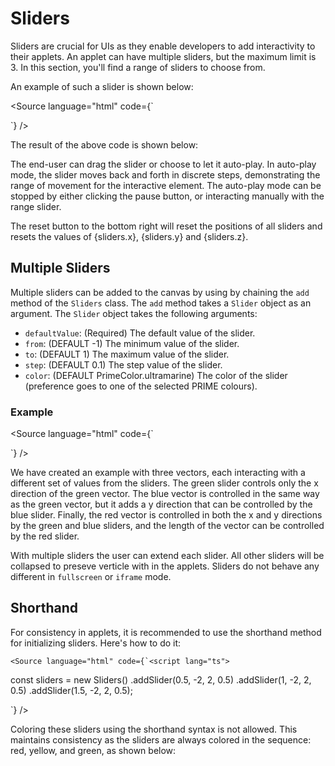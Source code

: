 

<Meta of={SlidersStory} />

# Sliders

Sliders are crucial for UIs as they enable developers to add interactivity 
to their applets. An applet can have multiple sliders, but the maximum 
limit is 3. In this section, you'll find a range of sliders to choose from.

An example of such a slider is shown below:

<Source language="html" code={`<script lang="ts">
  
  const sliders = new Sliders().add(new Slider(0.5, -2, 2, 0.5, PrimeColor.green));
</script>

<canvas bind:sliders>
  <!-- Your content here -->
  <!-- slider values can be accessed in the canvas by providing the {sliders.x}, {sliders.y} and {sliders.z} variables -->
</canvas>`} />

The result of the above code is shown below:

<Canvas of={SlidersStory.OneSlider} />

The end-user can drag the slider or choose to let it auto-play. In auto-play mode, 
the slider moves back and forth in discrete steps, demonstrating the range of movement 
for the interactive element. The auto-play mode can be stopped by either clicking the
pause button, or interacting manually with the range slider.

The reset button to the bottom right will reset the positions of all sliders 
and resets the values of \{sliders.x\}, \{sliders.y\} and \{sliders.z\}.

## Multiple Sliders

Multiple sliders can be added to the canvas by using by chaining the `add` 
method of the `Sliders` class. The `add` method takes a `Slider` object 
as an argument. The `Slider` object takes the following arguments:

- `defaultValue`: (Required) The default value of the slider.
- `from`: (DEFAULT -1) The minimum value of the slider.
- `to`: (DEFAULT 1) The maximum value of the slider.
- `step`: (DEFAULT 0.1) The step value of the slider.
- `color`: (DEFAULT PrimeColor.ultramarine) The color of the slider (preference goes to one of the selected PRIME colours).

### Example

<Source language="html" code={`<script lang="ts">
  
  const s1 = new Slider(0.5, -2, 2, 0.5, PrimeColor.green)
  const s2 = new Slider(1, -2, 2, 0.5, PrimeColor.ultramarine)
  const s3 = new Slider(1.5, -2, 2, 0.5, PrimeColor.red)
  const sliders = new Sliders().add(s1).add(s2).add(s3);
</script>

<canvas bind:sliders>
  <!-- Your content here -->
</canvas>`} />

We have created an example with three vectors, each interacting with 
a different set of values from the sliders. The green slider controls 
only the x direction of the green vector. The blue vector is controlled in
the same way as the green vector, but it adds a y direction that can be
controlled by the blue slider. Finally, the red vector is controlled in 
both the x and y directions by the green and blue sliders, and the length 
of the vector can be controlled by the red slider.

<Canvas of={SlidersStory.MultiSlider} />

With multiple sliders the user can extend each slider. All other sliders will
be collapsed to preseve verticle with in the applets. Sliders do not behave any
different in `fullscreen` or `iframe` mode.

## Shorthand

For consistency in applets, it is recommended to use the shorthand
method for initializing sliders. Here's how to do it:

    <Source language="html" code={`<script lang="ts">
  
  const sliders = new Sliders()
  .addSlider(0.5, -2, 2, 0.5)
  .addSlider(1, -2, 2, 0.5)
  .addSlider(1.5, -2, 2, 0.5);
</script>

<canvas bind:sliders>
  <!-- Your content here -->
</canvas>`} />

Coloring these sliders using the shorthand syntax is not allowed. This maintains 
consistency as the sliders are always colored in the sequence: red, yellow, 
and green, as shown below:
<Canvas of={SlidersStory.MultiSliderShorthand} />